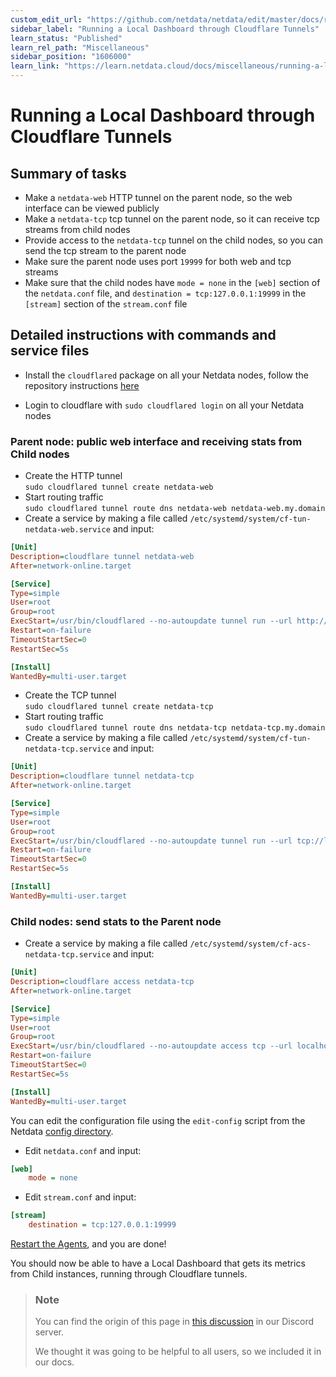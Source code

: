 ```yaml
---
custom_edit_url: "https://github.com/netdata/netdata/edit/master/docs/running-through-cf-tunnels.md"
sidebar_label: "Running a Local Dashboard through Cloudflare Tunnels"
learn_status: "Published"
learn_rel_path: "Miscellaneous"
sidebar_position: "1606000"
learn_link: "https://learn.netdata.cloud/docs/miscellaneous/running-a-local-dashboard-through-cloudflare-tunnels"
---
```


# Running a Local Dashboard through Cloudflare Tunnels

## Summary of tasks

- Make a `netdata-web` HTTP tunnel on the parent node, so the web interface can be viewed publicly
- Make a `netdata-tcp` tcp tunnel on the parent node, so it can receive tcp streams from child nodes
- Provide access to the `netdata-tcp` tunnel on the child nodes, so you can send the tcp stream to the parent node
- Make sure the parent node uses port `19999` for both web and tcp streams
- Make sure that the child nodes have `mode = none` in the `[web]` section of the `netdata.conf` file, and `destination = tcp:127.0.0.1:19999` in the `[stream]` section of the `stream.conf` file

## Detailed instructions with commands and service files

- Install the `cloudflared` package on all your Netdata nodes, follow the repository instructions [here](https://pkg.cloudflare.com/index.html)

- Login to cloudflare with `sudo cloudflared login` on all your Netdata nodes

### Parent node: public web interface and receiving stats from Child nodes

- Create the HTTP tunnel  
    `sudo cloudflared tunnel create netdata-web`
- Start routing traffic  
    `sudo cloudflared tunnel route dns netdata-web netdata-web.my.domain`
- Create a service by making a file called `/etc/systemd/system/cf-tun-netdata-web.service` and input:

```ini
[Unit]
Description=cloudflare tunnel netdata-web
After=network-online.target

[Service]
Type=simple
User=root
Group=root
ExecStart=/usr/bin/cloudflared --no-autoupdate tunnel run --url http://localhost:19999 netdata-web
Restart=on-failure
TimeoutStartSec=0
RestartSec=5s

[Install]
WantedBy=multi-user.target
```

- Create the TCP tunnel  
  `sudo cloudflared tunnel create netdata-tcp`
- Start routing traffic  
  `sudo cloudflared tunnel route dns netdata-tcp netdata-tcp.my.domain`
- Create a service by making a file called `/etc/systemd/system/cf-tun-netdata-tcp.service` and input:

```ini
[Unit]
Description=cloudflare tunnel netdata-tcp
After=network-online.target

[Service]
Type=simple
User=root
Group=root
ExecStart=/usr/bin/cloudflared --no-autoupdate tunnel run --url tcp://localhost:19999 netdata-tcp
Restart=on-failure
TimeoutStartSec=0
RestartSec=5s

[Install]
WantedBy=multi-user.target
```

### Child nodes: send stats to the Parent node

- Create a service by making a file called `/etc/systemd/system/cf-acs-netdata-tcp.service` and input:

```ini
[Unit]
Description=cloudflare access netdata-tcp
After=network-online.target

[Service]
Type=simple
User=root
Group=root
ExecStart=/usr/bin/cloudflared --no-autoupdate access tcp --url localhost:19999 --tunnel-host netdata-tcp.my.domain
Restart=on-failure
TimeoutStartSec=0
RestartSec=5s

[Install]
WantedBy=multi-user.target
```

You can edit the configuration file using the `edit-config` script from the Netdata [config directory](/docs/configuring/configuration#the-netdata-config-directory).

- Edit `netdata.conf` and input:

```ini
[web]
    mode = none
```

- Edit `stream.conf` and input:

```ini
[stream]
    destination = tcp:127.0.0.1:19999
```

[Restart the Agents](/docs/maintaining/starting-and-stopping-netdata-agents), and you are done!

You should now be able to have a Local Dashboard that gets its metrics from Child instances, running through Cloudflare tunnels.

> ### Note
>
> You can find the origin of this page in [this discussion](https://discord.com/channels/847502280503590932/1154164395799216189/1154556625944854618) in our Discord server.
>
> We thought it was going to be helpful to all users, so we included it in our docs.
